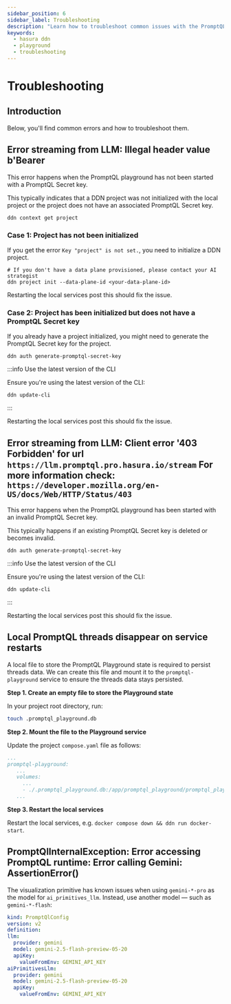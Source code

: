 ```yaml
---
sidebar_position: 6
sidebar_label: Troubleshooting
description: "Learn how to troubleshoot common issues with the PromptQL Playground."
keywords:
  - hasura ddn
  - playground
  - troubleshooting
---
```


# Troubleshooting

## Introduction

Below, you'll find common errors and how to troubleshoot them.

## Error streaming from LLM: Illegal header value b'Bearer

This error happens when the PromptQL playground has not been started with a PromptQL Secret key.

This typically indicates that a DDN project was not initialized with the local project or the project does not have an
associated PromptQL Secret key.

```ddn title="To check if the project was initialized, run this in the project directory:"
ddn context get project
```

### Case 1: Project has not been initialized

If you get the error `Key "project" is not set.`, you need to initialize a DDN project.

```ddn title="Run the following command in the project directory:"
# If you don't have a data plane provisioned, please contact your AI strategist
ddn project init --data-plane-id <your-data-plane-id>
```

Restarting the local services post this should fix the issue.

### Case 2: Project has been initialized but does not have a PromptQL Secret key

If you already have a project initialized, you might need to generate the PromptQL Secret key for the project.

```ddn title="Run the following command in the project directory to generate a PromptQL Secret key:"
ddn auth generate-promptql-secret-key
```

:::info Use the latest version of the CLI

Ensure you're using the latest version of the CLI:

```ddn
ddn update-cli
```

:::

Restarting the local services post this should fix the issue.

## Error streaming from LLM: Client error '403 Forbidden' for url `https://llm.promptql.pro.hasura.io/stream` For more information check: `https://developer.mozilla.org/en-US/docs/Web/HTTP/Status/403`

This error happens when the PromptQL playground has been started with an invalid PromptQL Secret key.

This typically happens if an existing PromptQL Secret key is deleted or becomes invalid.

```ddn title="Run the following command in the project directory to generate a new PromptQL Secret key:"
ddn auth generate-promptql-secret-key
```

:::info Use the latest version of the CLI

Ensure you're using the latest version of the CLI:

```ddn
ddn update-cli
```

:::

Restarting the local services post this should fix the issue.

## Local PromptQL threads disappear on service restarts

A local file to store the PromptQL Playground state is required to persist threads data. We can create this file and
mount it to the `promptql-playground` service to ensure the threads data stays persisted.

**Step 1. Create an empty file to store the Playground state**

In your project root directory, run:

```bash copy
touch .promptql_playground.db
```

**Step 2. Mount the file to the Playground service**

Update the project `compose.yaml` file as follows:

```yaml
...
promptql-playground:
   ...
   volumes:
     ...
     - ./.promptql_playground.db:/app/promptql_playground/promptql_playground.db
   ...
```

**Step 3. Restart the local services**

Restart the local services, e.g. `docker compose down && ddn run docker-start`.

## PromptQlInternalException: Error accessing PromptQL runtime: Error calling Gemini: AssertionError()

The visualization primitive has known issues when using `gemini-*-pro` as the model for `ai_primitives_llm`. Instead,
use another model — such as `gemini-*-flash`:

```yaml {11}
kind: PromptQlConfig
version: v2
definition:
llm:
  provider: gemini
  model: gemini-2.5-flash-preview-05-20
  apiKey:
    valueFromEnv: GEMINI_API_KEY
aiPrimitivesLlm:
  provider: gemini
  model: gemini-2.5-flash-preview-05-20
  apiKey:
    valueFromEnv: GEMINI_API_KEY
```
